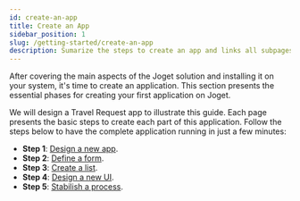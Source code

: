 ```yaml
---
id: create-an-app
title: Create an App
sidebar_position: 1
slug: /getting-started/create-an-app
description: Sumarize the steps to create an app and links all subpages covering each app creation step.
---
```


After covering the main aspects of the Joget solution and installing it on your system, it's time to create an application. This section presents the essential phases for creating your first application on Joget.

We will design a Travel Request app to illustrate this guide. Each page presents the basic steps to create each part of this application. Follow the steps below to have the complete application running in just a few minutes:

- **Step 1**: [Design a new app](./create-an-app/design-new-app).
- **Step 2**: [Define a form](./create-an-app/design-a-form).
- **Step 3**: [Create a list](./create-an-app/design-a-list).
- **Step 4**: [Design a new UI](./create-an-app/design-a-ui).
- **Step 5**: [Stabilish a process](./create-an-app/design-a-process).
